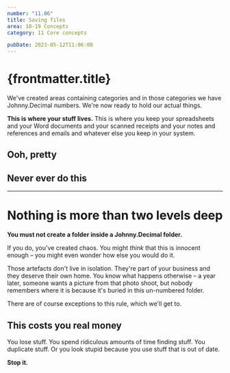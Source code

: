 ```yaml
---
number: "11.06"
title: Saving files
area: 10-19 Concepts
category: 11 Core concepts

pubDate: 2023-05-12T11:06:00
---
```



# {frontmatter.title}

We've created areas containing categories and in those categories we have Johnny.Decimal numbers. We're now ready to hold our actual things.

**This is where your stuff lives.** This is where you keep your spreadsheets and your Word documents and your scanned receipts and your notes and references and emails and whatever else you keep in your system.

## Ooh, pretty

<SavingFiles1 />

## Never ever do this

<SavingFiles2 />

<SavingFiles3 />

---

# Nothing is more than two levels deep

**You must not create a folder inside a Johnny.Decimal folder.**

If you do, you've created chaos. You might _think_ that this is innocent enough – you might even wonder how else you would do it.

<SavingFiles4 />

Those artefacts don't live in isolation. They're part of your business and they deserve their own home. You know what happens otherwise – a year later, someone wants a picture from that photo shoot, but nobody remembers where it is because it's buried in this un-numbered folder.

There are of course exceptions to this rule, which we'll get to.

## This costs you real money

You lose stuff. You spend ridiculous amounts of time finding stuff. You duplicate stuff. Or you look stupid because you use stuff that is out of date.

**Stop it.**
